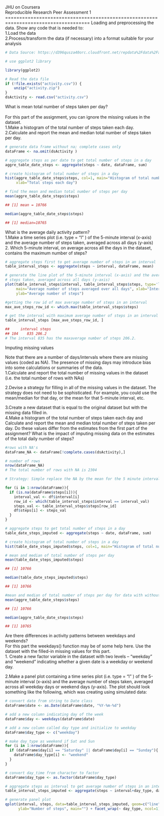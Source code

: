 <p>JHU on Coursera<br>
Reproducible Research Peer Assessment 1
====================================================================================
Loading and preprocessing the data. Show any code that is needed to:<br>
1.Load the data <br>
2.Process/transform the data (if necessary) into a format suitable for your analysis



```r
# Data Source: https://d396qusza40orc.cloudfront.net/repdata%2Fdata%2Factivity.zip

# use ggplot2 library

library(ggplot2)

# Read the data file
if (!file.exists("activity.csv")) {
    unzip("activity.zip")
}
dsActivity <- read.csv("activity.csv")

```
What is mean total number of steps taken per day?<br>
<br>
For this part of the assignment, you can ignore the missing values in the dataset.<br>
1.Make a histogram of the total number of steps taken each day.<br>
2.Calculate and report the mean and median total number of steps taken per day.

```r
# generate data frame without na; complete cases only
dataFrame <- na.omit(dsActivity )

# aggregate steps as per date to get total number of steps in a day
aggre_table_date_steps <- aggregate(steps ~ date, dataFrame, sum)

# create histogram of total number of steps in a day
hist(aggre_table_date_steps$steps, col=1, main="Histogram of total number of steps per day", 
     xlab="Total steps each day")

# find the mean and median total number of steps per day
mean(aggre_table_date_steps$steps)

## [1] mean = 10766

median(aggre_table_date_steps$steps)

## [1] median=10765


```

What is the average daily activity pattern?<br>
1.Make a time series plot (i.e.  type = "l" ) of the 5-minute interval (x-axis) and the average number of steps taken, averaged across all days (y-axis)<br>
2. Which 5-minute interval, on average across all the days in the dataset, contains the maximum number of steps?


```r
# aggregate steps first to get average number of steps in an interval
table_interval_steps <- aggregate(steps ~ interval, dataFrame, mean)

# generate the line plot of the 5-minute interval (x-axis) and the average number of 
# steps taken, averaged across all days (y-axis)
plot(table_interval_steps$interval, table_interval_steps$steps, type='l', col=1, 
     main="Average number of steps averaged over all days", xlab="Interval", 
     ylab="Average number of steps")

#getting the row id of max average number of steps in an interval
max_ave_steps_row_id <- which.max(table_interval_steps$steps)

# get the interval with maximum average number of steps in an interval
table_interval_steps [max_ave_steps_row_id, ]

##     interval steps
## 104    835 206.2
# The interval 835 has the maxaverage number of steps 206.2.

```
Imputing missing values<br>

Note that there are a number of days/intervals where there are missing values (coded as NA). The presence of missing days may introduce bias into some calculations or summaries of the data.<br>
1.Calculate and report the total number of missing values in the dataset (i.e. the total number of rows with NAs)<br>

2.Devise a strategy for filling in all of the missing values in the dataset. The strategy does not need to be sophisticated. For example, you could use the mean/median for that day, or the mean for that 5-minute interval, etc.<br>

3.Create a new dataset that is equal to the original dataset but with the missing data filled in.
<br>
4.Make a histogram of the total number of steps taken each day and Calculate and report the mean and median total number of steps taken per day. Do these values differ from the estimates from the first part of the assignment? What is the impact of imputing missing data on the estimates of the total daily number of steps?

```r
#rows with NA's
dataFrame_NA <- dataFrame[!complete.cases(dsActivity),]

# number of rows
nrow(dataFrame_NA)
# The total number of rows with NA is 2304 

# Strategy: Simple replace the NA by the mean for the 5 minute interval using table_interval_steps

for (i in 1:nrow(dataFrame)){
  if (is.na(dataFrame$steps[i])){
    interval_val <- df$interval[i]
    row_id <- which(table_interval_steps$interval == interval_val)
    steps_val <- table_interval_steps$steps[row_id]
    df$steps[i] <- steps_val
  }
}

# aggregate steps to get total number of steps in a day
table_date_steps_imputed <- aggregate(steps ~ date, dataFrame, sum)

# create histogram of total number of steps in a day
hist(table_date_steps_imputed$steps, col=1, main="Histogram of total number of steps per day", xlab="Total number of steps in a day")

# mean and median of total number of steps per day
mean(table_date_steps_imputed$steps)

## [1] 10766

median(table_date_steps_imputed$steps)

## [1] 10766

#mean and median of total number of steps per day for data with without NA
mean(aggre_table_date_steps$steps)

## [1] 10766

median(aggre_table_date_steps$steps)

## [1] 10765

```

Are there differences in activity patterns between weekdays and weekends?<br>
For this part the  weekdays()  function may be of some help here. Use the dataset with the filled-in missing values for this part. <br>
1. Create a new factor variable in the dataset with two levels -- "weekday" and "weekend" indicating whether a given date is a weekday or weekend day.<br>

2.Make a panel plot containing a time series plot (i.e.  type = "l" ) of the 5-minute interval (x-axis) and the average number of steps taken, averaged across all weekday days or weekend days (y-axis). The plot should look something like the following, which was creating using simulated data:
<br>
```r
# convert date from string to Date class
dataFrame$date <- as.Date(dataFrame$date, "%Y-%m-%d")

# add a new column indicating day of the week 
dataFrame$day <- weekdays(dataFrame$date)

# add a new column called day type and initialize to weekday
dataFrame$day_type <- c("weekday")

# make day_type as weekend if Sat and Sun
for (i in 1:nrow(dataFrame)){
  if (dataFrame$day[i] == "Saturday" || dataFrame$day[i] == "Sunday"){
    dataFrame$day_type[i] <- "weekend"
  }
}

# convert day_time from character to factor
dataFrame$day_type <- as.factor(dataFrame$day_type)

# aggregate steps as interval to get average number of steps in an interval across all days
table_interval_steps_imputed <- aggregate(steps ~ interval+day_type, dataFrame, mean)

# generate panel plot
qplot(interval, steps, data=table_interval_steps_imputed, geom=c("line"), xlab="Interval", 
      ylab="Number of steps", main="") + facet_wrap(~ day_type, ncol=1)


```
